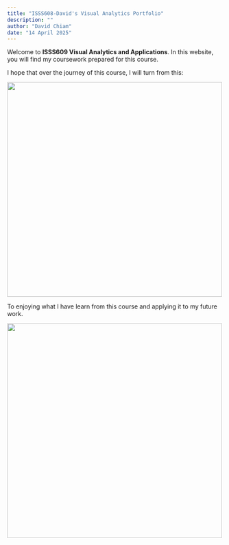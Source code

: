```yaml
---
title: "ISSS608-David's Visual Analytics Portfolio"
description: ""
author: "David Chiam"
date: "14 April 2025"
---
```


Welcome to **ISSS609 Visual Analytics and Applications**. In this website, you will find my coursework prepared for this course.

I hope that over the journey of this course, I will turn from this:

![](Images/DreadVAA.png){width="501"}

To enjoying what I have learn from this course and applying it to my future work.

![](Images/EnjoyingVAA.png){width="501"}
